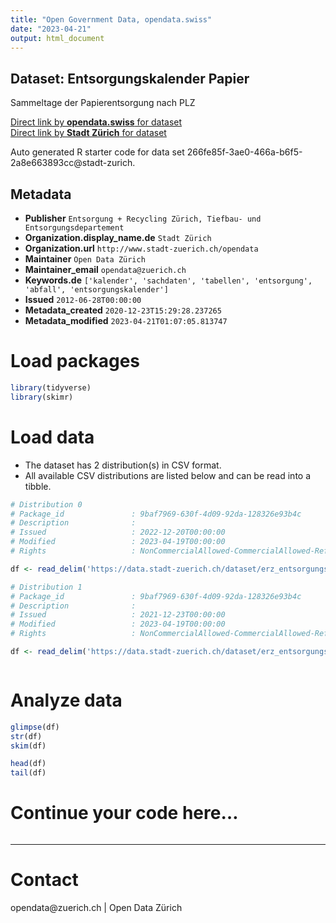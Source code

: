 ```yaml
---
title: "Open Government Data, opendata.swiss"
date: "2023-04-21"
output: html_document
---
```


## Dataset: Entsorgungskalender Papier

Sammeltage der Papierentsorgung nach PLZ

[Direct link by **opendata.swiss** for dataset](https://opendata.swiss/de/dataset/entsorgungskalender-papier1)<br>
[Direct link by **Stadt Zürich** for dataset](https://data.stadt-zuerich.ch/dataset/erz_entsorgungskalender_papier)

Auto generated R starter code for data set 266fe85f-3ae0-466a-b6f5-2a8e663893cc@stadt-zurich.

## Metadata

- **Publisher** `Entsorgung + Recycling Zürich, Tiefbau- und Entsorgungsdepartement`
- **Organization.display_name.de** `Stadt Zürich`
- **Organization.url** `http://www.stadt-zuerich.ch/opendata`
- **Maintainer** `Open Data Zürich`
- **Maintainer_email** `opendata@zuerich.ch`
- **Keywords.de** `['kalender', 'sachdaten', 'tabellen', 'entsorgung', 'abfall', 'entsorgungskalender']`
- **Issued** `2012-06-28T00:00:00`
- **Metadata_created** `2020-12-23T15:29:28.237265`
- **Metadata_modified** `2023-04-21T01:07:05.813747`


# Load packages

```r

library(tidyverse)
library(skimr)

```

# Load data

-   The dataset has 2 distribution(s) in CSV format.
-   All available CSV distributions are listed below and can be read into a tibble.

```r

# Distribution 0
# Package_id               : 9baf7969-630f-4d09-92da-128326e93b4c
# Description              : 
# Issued                   : 2022-12-20T00:00:00
# Modified                 : 2023-04-19T00:00:00
# Rights                   : NonCommercialAllowed-CommercialAllowed-ReferenceNotRequired

df <- read_delim('https://data.stadt-zuerich.ch/dataset/erz_entsorgungskalender_papier/download/entsorgungskalender_papier_2023.csv')

# Distribution 1
# Package_id               : 9baf7969-630f-4d09-92da-128326e93b4c
# Description              : 
# Issued                   : 2021-12-23T00:00:00
# Modified                 : 2023-04-19T00:00:00
# Rights                   : NonCommercialAllowed-CommercialAllowed-ReferenceNotRequired

df <- read_delim('https://data.stadt-zuerich.ch/dataset/erz_entsorgungskalender_papier/download/entsorgungskalender_papier_2022.csv')



```

# Analyze data

```r

glimpse(df)
str(df)
skim(df)

head(df)
tail(df)

```

# Continue your code here...

```r

```

------------------------------------------------------------------------

# Contact

opendata@zuerich.ch | Open Data Zürich
